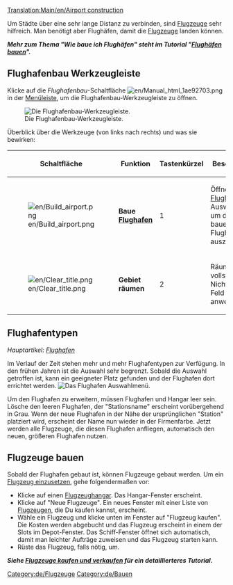 {{de/Übersetzung|Airport construction|99}}
[[Translation:Main/en/Airport construction]]{{de/Inhaltsverzeichnis}}

Um Städte über eine sehr lange Distanz zu verbinden, sind [[Main/de/Flugzeuge|Flugzeuge]] sehr hilfreich. Man benötigt aber Flughäfen, damit die [[Main/de/Flugezeuge|Flugzeuge]] landen können.

'''''Mehr zum Thema "Wie baue ich Flughäfen" steht im Tutorial "[[Main/de/Flughäfen bauen|Flughäfen bauen]]".'''''

==Flughafenbau Werkzeugleiste==
Klicke auf die ''Flughafenbau''-Schaltfläche [[File:en/Manual html 1ae92703.png]] in der [[Main/de/Spieloberfläche|Menüleiste]], um die Flughafenbau-Werkzeugleiste zu öffnen.

[[File:en/Airport construction.png|none|frame|Die Flughafenbau-Werkzeugleiste.]]

Überblick über die Werkzeuge (von links nach rechts) und was sie bewirken:

{| {{en/Wikitable}}
|- style="background:#efefef"
!Schaltfläche
!width='160'|Funktion
!Tastenkürzel
!Beschreibung
|-
|[[File:en/Build airport.png]]||'''Baue [[Main/en/Flughafenbau|Flughafen]]'''||1
|Öffnet das [[Main/de/Flughäfen bauen|Flughafen]]-Auswahlfenster um den zu bauenden Flughafentyp auszuwählen. 
|-
|[[File:en/Clear title.png]]||'''Gebiet räumen'''||2
|Räumt ein Feld vollständig. Nicht auf jedes Feld anwendbar. 
|}

==Flughafentypen==
''Hauptartikel: [[Main/de/Flughafen|Flughafen]]''

Im Verlauf der Zeit stehen mehr und mehr Flughafentypen zur Verfügung. In den frühen Jahren ist die Auswahl sehr begrenzt. Sobald die Auswahl getroffen ist, kann ein geeigneter Platz gefunden und der Flughafen dort errichtet werden.
[[File:de/Airport-selection1.png|none|frame|Das Flughafen Auswahlmenü.]]

Um den Flughafen zu erweitern, müssen Flughafen und Hangar leer sein. Lösche den leeren Flughafen, der "Stationsname" erscheint vorübergehend in Grau. Wenn der neue Flughafen in der Nähe der ursprünglichen "Station" platziert wird, erscheint der Name nun wieder in der Firmenfarbe. Jetzt werden alle Flugzeuge, die diesen Flughafen anfliegen, automatisch den neuen, größeren Flughafen nutzen.

==Flugzeuge bauen==
Sobald der Flughafen gebaut ist, können Flugzeuge gebaut werden. Um ein [[Main/de/Flugzeuge kaufen und verkaufen|Flugzeug einzusetzen]], gehe folgendermaßen vor:
*Klicke auf einen [[Main/de/Flugzeughangar|Flugzeughangar]]. Das Hangar-Fenster erscheint. 
*Klicke auf "Neue Flugzeuge". Ein neues Fenster mit einer Liste von [[Main/de/Flugzeuge|Flugzeugen]], die Du kaufen kannst, erscheint. 
*Wähle ein Flugzeug und klicke unten im Fenster auf "Flugzeug kaufen". Die Kosten werden abgebucht und das Flugzeug erscheint in einem der Slots im Depot-Fenster. Das Schiff-Fenster öffnet sich automatisch, damit man leichter Aufträge zuweisen und das Flugzeug starten kann. 
*Rüste das Flugzeug, falls nötig, um.

'''''Siehe [[Main/de/Flugzeuge kaufen und verkaufen|Flugzeuge kaufen und verkaufen]] für ein detaillierteres Tutorial.'''''

[[Category:de/Flugzeuge]]
[[Category:de/Bauen]]